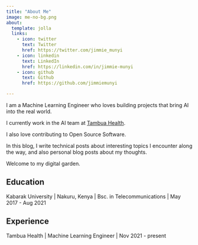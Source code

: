 ```yaml
---
title: "About Me"
image: me-no-bg.png
about:
  template: jolla
  links:
    - icon: twitter
      text: Twitter
      href: https://twitter.com/jimmie_munyi
    - icon: linkedin
      text: LinkedIn
      href: https://linkedin.com/in/jimmie-munyi
    - icon: github
      text: Github
      href: https://github.com/jimmiemunyi

---
```


I am a Machine Learning Engineer who loves building projects that bring AI into the real world.

I currently work in the AI team at [Tambua Health](https://www.tambuahealth.com/).

I also love contributing to Open Source Software. 

In this blog, I write technical posts about interesting topics I encounter along the way, and also personal blog posts about my thoughts.

Welcome to my digital garden.

## Education

Kabarak University | Nakuru, Kenya | Bsc. in Telecommunications | May 2017 - Aug 2021


## Experience

Tambua Health | Machine Learning Engineer | Nov 2021 - present

